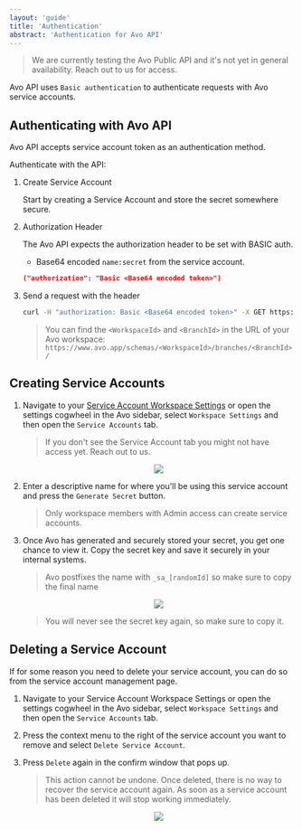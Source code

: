 ```yaml
---
layout: 'guide'
title: 'Authentication'
abstract: 'Authentication for Avo API'
---
```



> We are currently testing the Avo Public API and it's not yet in general availability. Reach out to us for access.

Avo API uses `Basic authentication` to authenticate requests with Avo service accounts.

## Authenticating with Avo API

Avo API accepts service account token as an authentication method.

Authenticate with the API:

1. Create Service Account

   Start by <Link passHref href="/public-api/authentication#creating-service-accounts"><a>creating a Service Account</a></Link> and store the secret somewhere secure.

2. Authorization Header

   The Avo API expects the authorization header to be set with BASIC auth.

   - Base64 encoded `name:secret` from the service account.

   ```json
   ("authorization": "Basic <Base64 encoded token>")
   ```

3. Send a request with the header

   ```sh
   curl -H "authorization: Basic <Base64 encoded token>" -X GET https://api.avo.app/workspaces/<WorkspaceId>/branches/<BranchId>/export/v1
   ```

   > You can find the `<WorkspaceId>` and `<BranchId>` in the URL of your Avo workspace: `https://www.avo.app/schemas/<WorkspaceId>/branches/<BranchId>/`

## Creating Service Accounts

1. Navigate to your [Service Account Workspace Settings](https://www.avo.app/schemas/default?settings=service-accounts) or open the settings cogwheel in the Avo sidebar, select `Workspace Settings` and then open the `Service Accounts` tab.

   > If you don't see the Service Account tab you might not have access yet. Reach out to us.

   <center>
     <img src={require('../../images/public-api/service-accounts.png')} />
   </center>

2. Enter a descriptive name for where you'll be using this service account and press the `Generate Secret` button.

   > Only workspace members with Admin access can create service accounts.

3. Once Avo has generated and securely stored your secret, you get one chance to view it. Copy the secret key and save it securely in your internal systems.

   > Avo postfixes the name with `_sa_[randomId]` so make sure to copy the final name

   <center>
     <img
       src={require('../../images/public-api/create-service-account.png')}
       width={411}
     />
   </center>

   > You will never see the secret key again, so make sure to copy it.

## Deleting a Service Account

If for some reason you need to delete your service account, you can do so from the service account management page.

1. Navigate to your <Link passHref href="https://www.avo.app/schemas/default?settings=service-accounts"><a>Service Account Workspace Settings</a></Link> or open the settings cogwheel in the Avo sidebar, select `Workspace Settings` and then open the `Service Accounts` tab.

2. Press the context menu to the right of the service account you want to remove and select `Delete Service Account`.

3. Press `Delete` again in the confirm window that pops up.

   > This action cannot be undone. Once deleted, there is no way to recover the service account again. As soon as a service account has been deleted it will stop working immediately.

   <center>
     <img
       src={require('../../images/public-api/delete-service-account.png')}
       width={416}
     />
   </center>

```

```
